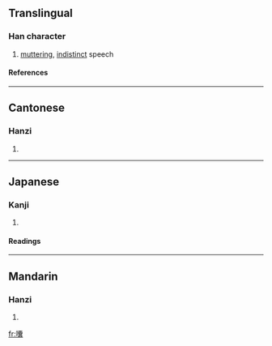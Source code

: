 ==Translingual==
===Han character===
{{Han char|rn=30|rad=口|as=22|sn=25|four=6003<sub>2</sub>|canj=口十月女 (RJBV)}}
# [[mutter]]ing, [[indistinct]] speech
====References====
{{Han ref|kx=0216.071|dkj=04666|dj=0439.090|hdz=10709.180|uh=56D4|ud=22228|bh=F8EE|bd=63726}}
----
==Cantonese==
===Hanzi===
{{yue-hanzi|jyut=|y=nong4}}
# {{defn|Cantonese}}
----
==Japanese==
===Kanji===
{{ja-kanji|grade=|rs=口22}}
# {{defn|Japanese}} 
====Readings====
{{ja-readings|on=[[どう]] (dō)|kun=}}
----
==Mandarin==
===Hanzi===
{{cmn-hanzi|pin=[[nāng]] (nang1)|wg=nang<sup>1</sup>}}
# {{defn|Mandarin}}

[[fr:囔]]